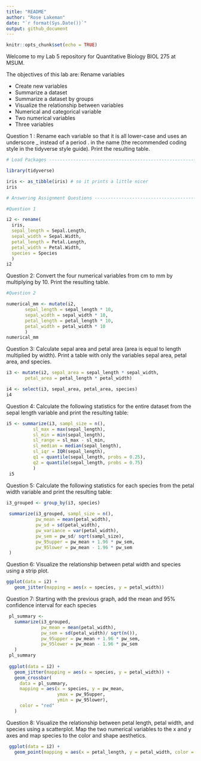 ```yaml
---
title: "README"
author: "Rose Lakeman"
date: "`r format(Sys.Date())`"
output: github_document
---
```


```r
knitr::opts_chunk$set(echo = TRUE)
```

Welcome to my Lab 5 repository for Quantitative Biology BIOL 275 at MSUM.

The objectives of this lab are:
Rename variables

- Create new variables
- Summarize a dataset
- Summarize a dataset by groups
- Visualize the relationship between variables
- Numerical and categorical variable
- Two numerical variables
- Three variables

Question 1 : Rename each variable so that it is all lower-case and uses an underscore _ instead of a period . in the name (the recommended coding style in the tidyverse style guide). Print the resulting table.

```r
# Load Packages -----------------------------------------------------------

library(tidyverse)

iris <- as_tibble(iris) # so it prints a little nicer
iris

# Answering Assignment Questions ------------------------------------------

#Question 1

i2 <- rename(
  iris, 
  sepal_length = Sepal.Length,
  sepal_width = Sepal.Width,
  petal_length = Petal.Length,
  petal_width = Petal.Width,
  species = Species
  )
i2

```


Question 2: Convert the four numerical variables from cm to mm by multiplying by 10. Print the resulting table.

```r
#Question 2

numerical_mm <- mutate(i2, 
       sepal_length = sepal_length * 10,
       sepal_width = sepal_width * 10,
       petal_length = petal_length * 10,
       petal_width = petal_width * 10
       )
numerical_mm

```

Question 3: Calculate sepal area and petal area (area is equal to length multiplied by width). Print a table with only the variables sepal area, petal area, and species.

```r
i3 <- mutate(i2, sepal_area = sepal_length * sepal_width,
       petal_area = petal_length * petal_width)  

i4 <- select(i3, sepal_area, petal_area, species)
i4
```


Question 4: Calculate the following statistics for the entire dataset from the sepal length variable and print the resulting table:

```r
i5 <- summarize(i3, sampl_size = n(),
          sl_max = max(sepal_length),
          sl_min = min(sepal_length),
          sl_range = sl_max - sl_min,
          sl_median = median(sepal_length),
          sl_iqr = IQR(sepal_length),
          q1 = quantile(sepal_length, probs = 0.25),
          q2 = quantile(sepal_length, probs = 0.75)
          )
 i5
```


Question 5: Calculate the following statistics for each species from the petal width variable and print the resulting table:

```r
i3_grouped <- group_by(i3, species)
 
 summarize(i3_grouped, sampl_size = n(),
           pw_mean = mean(petal_width),
           pw_sd = sd(petal_width),
           pw_variance = var(petal_width),
           pw_sem = pw_sd/ sqrt(sampl_size),
           pw_95upper = pw_mean + 1.96 * pw_sem,
           pw_95lower = pw_mean - 1.96 * pw_sem
 )
```


Question 6: Visualize the relationship between petal width and species using a strip plot.

```r
ggplot(data = i2) +
   geom_jitter(mapping = aes(x = species, y = petal_width)) 

```


Question 7: Starting with the previous graph, add the mean and 95% confidence interval for each species

```r
 pl_summary <- 
   summarize(i3_grouped, 
             pw_mean = mean(petal_width),
             pw_sem = sd(petal_width)/ sqrt(n()),
             pw_95upper = pw_mean + 1.96 * pw_sem,
             pw_95lower = pw_mean - 1.96 * pw_sem
   ) 
 pl_summary
 
 ggplot(data = i2) +
   geom_jitter(mapping = aes(x = species, y = petal_width)) +
   geom_crossbar(
     data = pl_summary,
     mapping = aes(x = species, y = pw_mean, 
                   ymax = pw_95upper,
                   ymin = pw_95lower),
     color = "red"
   )
```


Question 8: Visualize the relationship between petal length, petal width, and species using a scatterplot. Map the two numerical variables to the x and y axes and map species to the color and shape aesthetics.

```r
 ggplot(data = i2) +
   geom_point(mapping = aes(x = petal_length, y = petal_width, color = species))
 
```
